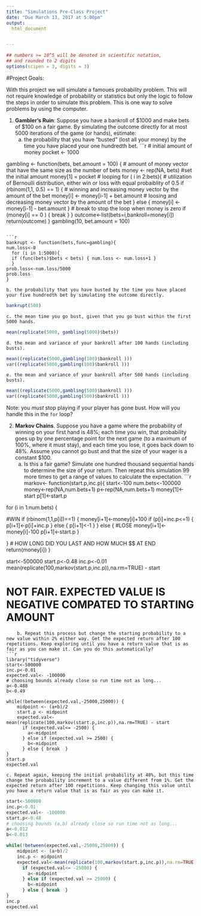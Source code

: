 ```yaml
---
title: "Simulations Pre-Class Project"
date: "Due March 13, 2017 at 5:00pm"
output:
  html_document


---
```


<style type="text/css">
.table {

    width: 80%;
    margin-left:10%; 
    margin-right:10%;
}
</style>
```r
## numbers >= 10^5 will be denoted in scientific notation,
## and rounded to 2 digits
options(scipen = 3, digits = 3)
```




#Project Goals:


With this project we will simulate a famoues probability problem. This will not require knowledge of probability or statistics but only the logic to follow the steps in order to simulate this problem. This is one way to solve problems by using the computer. 

 1. **Gambler's Ruin**: Suppose you have a bankroll of $1000 and make bets of $100 on a fair game. By simulating the outcome directly for at most 5000 iterations of the game (or hands), estimate:
    a. the probability that you have "busted" (lost all your money) by the time you have placed your one hundredth bet. 
```r
# initial amount of money 
pocket <- 1000

gambling <- function(bets, bet.amount = 100) {
  # amount of money vector that have the same size as the number of bets 
  money <- rep(NA, bets)
  #set the initial amount 
  money[1] = pocket
  # looping 
  for ( i in 2:bets){
    # utilization of Bernoulli distribution, either win or loss with equal probaiblity of 0.5
    if (rbinom(1,1, 0.5) == 1) {
      # winning and increasing money vector by the amount of the bet 
      money[i] <- money[i-1] + bet.amount
      # loosing and decreasing money vector by the amount of the bet 
    } else {
      money[i] <- money[i-1] - bet.amount
    } 
    # break to stop the loop when money is zero 
    if (money[i] == 0 ) {
      break
    }
  }
    outcome<-list(bets=i,bankroll=money[i])
return(outcome)
}
gambling(10, bet.amount = 100)

```

```r
bankrupt <- function(bets,func=gambling){
num.loss<-0
  for (i in 1:5000){
  if (func(bets)$bets < bets) { num.loss <- num.loss+1 }
  } 
prob.loss<-num.loss/5000
prob.loss
}

```
    b. the probability that you have busted by the time you have placed your five hundredth bet by simulating the outcome directly. 
```r
bankrupt(500)

```
    c. the mean time you go bust, given that you go bust within the first 5000 hands.
```r
mean(replicate(5000, gambling(5000)$bets))

```
    d. the mean and variance of your bankroll after 100 hands (including busts).
```r
mean((replicate(5000,gambling(100)$bankroll )))
var((replicate(5000,gambling(100)$bankroll )))

```
    e. the mean and variance of your bankroll after 500 hands (including busts).
```r
mean((replicate(5000,gambling(500)$bankroll )))
var((replicate(5000,gambling(500)$bankroll )))


```
 
Note: you *must* stop playing if your player has gone bust. How will you handle this in the `for` loop?

2. **Markov Chains**. Suppose you have a game where the probability of winning on your first hand is 48%; each time you win, that probability goes up by one percentage point for the next game (to a maximum of 100%, where it must stay), and each time you lose, it goes back down to 48%. Assume you cannot go bust and that the size of your wager is a constant $100.
    a. Is this a fair game? Simulate one hundred thousand sequential hands to determine the size of your return. Then repeat this simulation 99 more times to get a range of values to calculate the expectation.
```r
markov<- function(start.p,inc.p){
start<-100
num.bets<-100000
money<-rep(NA,num.bets+1)
p<-rep(NA,num.bets+1)
money[1]<-start
p[1]<-start.p

for (i in 1:num.bets) {
  
  #WIN
  if (rbinom(1,1,p[i])==1) { 
    money[i+1]<-money[i]+100
    if (p[i]+inc.p<=1) {
      p[i+1]<-p[i]+inc.p
    }
    else { 
      p[i+1]<-1 
    }
  } else {
  #LOSE
    money[i+1]<-money[i]-100
    p[i+1]<-start.p
  }

}
# HOW LONG DID YOU LAST AND HOW MUCH $$ AT END
return(money[i])
}


start<-500000
start.p<-0.48
inc.p<-0.01
mean(replicate(100,markov(start.p,inc.p)),na.rm=TRUE) - start

# NOT FAIR. EXPECTED VALUE IS NEGATIVE COMPATED TO STARTING AMOUNT
```
    b. Repeat this process but change the starting probability to a new value within 2% either way. Get the expected return after 100 repetitions. Keep exploring until you have a return value that is as fair as you can make it. Can you do this automatically?
```r
library("tidyverse")
start<-500000
inc.p<-0.01
expected.val<- -100000
# choosing bounds already close so run time not as long...
a<-0.488
b<-0.49

while(!between(expected.val,-25000,25000)) {
    midpoint <- (a+b)/2
    start.p <- midpoint  
    expected.val<-mean(replicate(100,markov(start.p,inc.p)),na.rm=TRUE) - start
      if (expected.val<= -2500) { 
        a<-midpoint
      } else if (expected.val >= 2500) {
        b<-midpoint
      } else { break  }
}
start.p
expected.val

```
    c. Repeat again, keeping the initial probability at 48%, but this time change the probability increment to a value different from 1%. Get the expected return after 100 repetitions. Keep changing this value until you have a return value that is as fair as you can make it. 
    
```r
start<-500000
inc.p<-0.01
expected.val<- -100000
start.p<-0.48
# choosing bounds (a,b) already close so run time not as long...
a<-0.012
b<-0.013

while(!between(expected.val,-25000,25000)) {
    midpoint <- (a+b)/2
    inc.p <- midpoint  
    expected.val<-mean(replicate(100,markov(start.p,inc.p)),na.rm=TRUE) - start
      if (expected.val<= -25000) { 
        a<-midpoint
      } else if (expected.val >= 25000) {
        b<-midpoint
      } else { break  }
}
inc.p
expected.val

```
